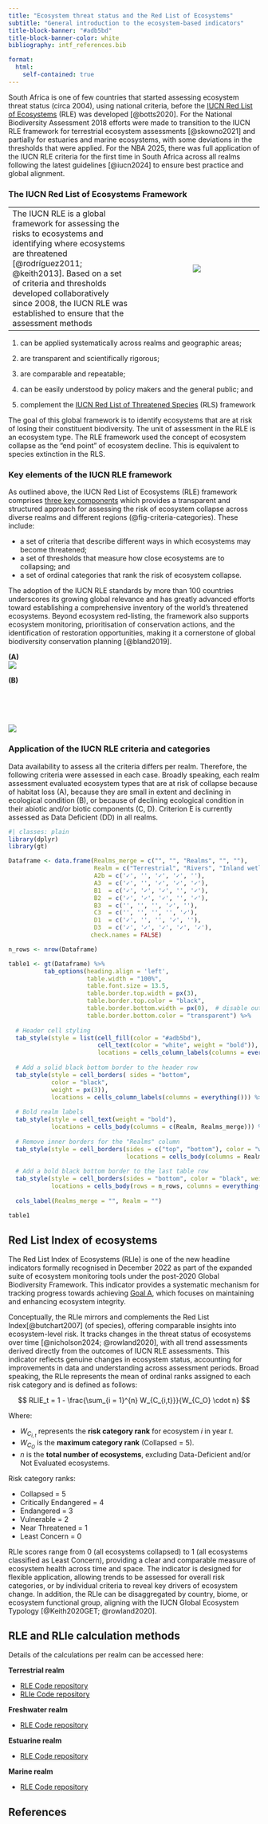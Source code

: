 ```yaml
---
title: "Ecosystem threat status and the Red List of Ecosystems"
subtitle: "General introduction to the ecosystem-based indicators"
title-block-banner: "#adb5bd"
title-block-banner-color: white
bibliography: intf_references.bib

format:
  html:
    self-contained: true
---
```


South Africa is one of few countries that started assessing ecosystem threat status (circa 2004), using national criteria, before the [IUCN Red List of Ecosystems](https://iucnrle.org/){target="blank"} (RLE) was developed [@botts2020]. For the National Biodiversity Assessment 2018 efforts were made to transition to the IUCN RLE framework for terrestrial ecosystem assessments [@skowno2021] and partially for estuaries and marine ecosystems, with some deviations in the thresholds that were applied. For the NBA 2025, there was full application of the IUCN RLE criteria for the first time in South Africa across all realms following the latest guidelines [@iucn2024] to ensure best practice and global alignment.

### The IUCN Red List of Ecosystems Framework

|  |  |
|------------------------------------|:----------------------------------:|
| The IUCN RLE is a global framework for assessing the risks to ecosystems and identifying where ecosystems are threatened [@rodríguez2011; @keith2013]. Based on a set of criteria and thresholds developed collaboratively since 2008, the IUCN RLE was established to ensure that the assessment methods | ![](imgs/RLE%20logo%20new.png) |

1.  can be applied systematically across realms and geographic areas;

2.  are transparent and scientifically rigorous;

3.  are comparable and repeatable;

4.  can be easily understood by policy makers and the general public; and

5.  complement the [IUCN Red List of Threatened Species](https://www.iucnredlist.org/) (RLS) framework

The goal of this global framework is to identify ecosystems that are at risk of losing their constituent biodiversity. The unit of assessment in the RLE is an ecosystem type. The RLE framework used the concept of ecosystem collapse as the “end point” of ecosystem decline. This is equivalent to species extinction in the RLS.

### Key elements of the IUCN RLE framework

As outlined above, the IUCN Red List of Ecosystems (RLE) framework comprises [three key components](https://iucnrle.org/documents_and_publications){target="blank"} which provides a transparent and structured approach for assessing the risk of ecosystem collapse across diverse realms and different regions (@fig-criteria-categories). These include:

-   a set of criteria that describe different ways in which ecosystems may become threatened;
-   a set of thresholds that measure how close ecosystems are to collapsing; and
-   a set of ordinal categories that rank the risk of ecosystem collapse.

The adoption of the IUCN RLE standards by more than 100 countries underscores its growing global relevance and has greatly advanced efforts toward establishing a comprehensive inventory of the world’s threatened ecosystems. Beyond ecosystem red-listing, the framework also supports ecosystem monitoring, prioritisation of conservation actions, and the identification of restoration opportunities, making it a cornerstone of global biodiversity conservation planning [@bland2019].

::::::: {#fig-criteria-categories fig-cap="The five IUCN Red List of Ecosystems criteria represent different symptoms of ecosystem decline and pathways to collapse (A)[@valderrabano2021using] and ordinal categories (B)[@iucn2024]."}
:::::: {.col width="100%"}
::::: {layout-ncol="2"}
::: left
**(A)**\
![](imgs/rle-restoration-graphic.png){style="display: block; margin: auto;"}
:::

::: right
**(B)**\
![](imgs/categories.png){style="display: block; margin-top: 80px; margin-left: auto; margin-right: auto;"}
:::
:::::
::::::
:::::::

### Application of the IUCN RLE criteria and categories

Data availability to assess all the criteria differs per realm. Therefore, the following criteria were assessed in each case. Broadly speaking, each realm assessment evaluated ecosystem types that are at risk of collapse because of habitat loss (A), because they are small in extent and declining in ecological condition (B), or because of declining ecological condition in their abiotic and/or biotic components (C, D). Criterion E is currently assessed as Data Deficient (DD) in all realms.


```r
#| classes: plain
library(dplyr)
library(gt)

Dataframe <- data.frame(Realms_merge = c("", "", "Realms", "", ""),
                        Realm = c("Terrestrial", "Rivers", "Inland wetlands", "Estuaries", "Marine"),
                        A2b = c('✓', '', '✓', '✓', ''),
                        A3  = c('✓', '', '✓', '✓', '✓'),
                        B1  = c('✓', '✓', '✓', '', '✓'),
                        B2  = c('✓', '✓', '✓', '', '✓'),
                        B3  = c('', '', '', '✓', ''),
                        C3  = c('', '', '', '', '✓'),
                        D1  = c('✓', '', '', '✓', ''),
                        D3  = c('✓', '✓', '✓', '✓', '✓'),
                       check.names = FALSE)

n_rows <- nrow(Dataframe)

table1 <- gt(Dataframe) %>%
          tab_options(heading.align = 'left',
                      table.width = "100%",
                      table.font.size = 13.5,
                      table.border.top.width = px(3),
                      table.border.top.color = "black",
                      table.border.bottom.width = px(0),  # disable outer bottom
                      table.border.bottom.color = "transparent") %>%
  
  # Header cell styling
  tab_style(style = list(cell_fill(color = "#adb5bd"),
                         cell_text(color = "white", weight = "bold")),
                         locations = cells_column_labels(columns = everything())) %>%
  
  # Add a solid black bottom border to the header row
  tab_style(style = cell_borders( sides = "bottom",
            color = "black",
            weight = px(3)),
            locations = cells_column_labels(columns = everything())) %>%
  
  # Bold realm labels
  tab_style(style = cell_text(weight = "bold"),
            locations = cells_body(columns = c(Realm, Realms_merge))) %>%
  
  # Remove inner borders for the "Realms" column
  tab_style(style = cell_borders(sides = c("top", "bottom"), color = "white", weight = px(0)),
                                 locations = cells_body(columns = Realms_merge)) %>%
  
  # Add a bold black bottom border to the last table row
  tab_style(style = cell_borders(sides = "bottom", color = "black", weight = px(3)),
            locations = cells_body(rows = n_rows, columns = everything())) %>%
  
  cols_label(Realms_merge = "", Realm = "")

table1

```

## Red List Index of ecosystems

The Red List Index of Ecosystems (RLIe) is one of the new headline indicators formally recognised in December 2022 as part of the expanded suite of ecosystem monitoring tools under the post-2020 Global Biodiversity Framework. This indicator provides a systematic mechanism for tracking progress towards achieving [Goal A](https://www.gbf-indicators.org/), which focuses on maintaining and enhancing ecosystem integrity.

Conceptually, the RLIe mirrors and complements the Red List Index[@butchart2007] (of species), offering comparable insights into ecosystem-level risk. It tracks changes in the threat status of ecosystems over time [@nicholson2024; @rowland2020], with all trend assessments derived directly from the outcomes of IUCN RLE assessments. This indicator reflects genuine changes in ecosystem status, accounting for improvements in data and understanding across assessment periods. Broad speaking, the RLIe represents the mean of ordinal ranks assigned to each risk category and is defined as follows:

::: {#eq-rlie .equation}
$$
RLIE_t = 1 - \frac{\sum_{i = 1}^{n} W_{C_{i,t}}}{W_{C_O} \cdot n}
$$
:::

Where:

-   $W_{C_{i,t}}$ represents the **risk category rank** for ecosystem $i$ in year $t$.
-   $W_{C_O}$ is the **maximum category rank** (Collapsed = 5).
-   $n$ is the **total number of ecosystems**, excluding Data-Deficient and/or Not Evaluated ecosystems.

Risk category ranks:

-   Collapsed = 5
-   Critically Endangered = 4
-   Endangered = 3
-   Vulnerable = 2
-   Near Threatened = 1
-   Least Concern = 0

RLIe scores range from 0 (all ecosystems collapsed) to 1 (all ecosystems classified as Least Concern), providing a clear and comparable measure of ecosystem health across time and space. The indicator is designed for flexible application, allowing trends to be assessed for overall risk categories, or by individual criteria to reveal key drivers of ecosystem change. In addition, the RLIe can be disaggregated by country, biome, or ecosystem functional group, aligning with the IUCN Global Ecosystem Typology [@Keith2020GET; @rowland2020].

## RLE and RLIe calculation methods

Details of the calculations per realm can be accessed here:

**Terrestrial realm**

-   [RLE Code repository](https://github.com/askowno/RLE_terr)
-   [RLIe Code repository](https://github.com/SANBI-NBA/terrestrial/tree/main/analysis)

**Freshwater realm**

-   [RLE Code repository](https://github.com/SANBI-NBA/freshwater/tree/main/scripts)

**Estuarine realm**

-   [RLE Code repository](https://github.com/SANBI-NBA/estuaries/tree/main/scripts)

**Marine realm**

-   [RLE Code repository](https://github.com/SANBI-NBA/marine/tree/main/scripts)

## References

::: {#refs}
:::
